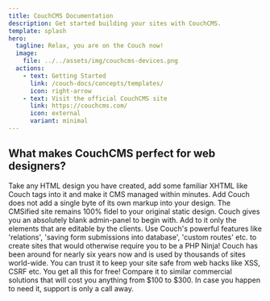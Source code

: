 ```yaml
---
title: CouchCMS Documentation
description: Get started building your sites with CouchCMS.
template: splash
hero:
  tagline: Relax, you are on the Couch now!
  image:
    file: ../../assets/img/couchcms-devices.png
  actions:
    - text: Getting Started
      link: /couch-docs/concepts/templates/
      icon: right-arrow
    - text: Visit the official CouchCMS site
      link: https://couchcms.com/
      icon: external
      variant: minimal
---
```



## What makes CouchCMS perfect for web designers?


<CardGrid stagger>
	<Card title="No Knowledge of PHP Expected!" icon="seti:php">
		Take any HTML design you have created, add some familiar XHTML like Couch tags into it and make it CMS managed within minutes.
	</Card>
	<Card title="Your Markup Remains Untouched" icon="seti:html">
		Add Couch does not add a single byte of its own markup into your design. The CMSified site remains 100% fidel to your original static design.
	</Card>
	<Card title="Clients Love the Simple Admin Panel" icon="heart">
		Couch gives you an absolutely blank admin-panel to begin with. Add to it only the elements that are editable by the clients.
	</Card>
	<Card title="Simple But Not For Only Simple Sites!" icon="rocket">
		Use Couch's powerful features like 'relations', 'saving form submissions into database', 'custom routes' etc. to create sites that would otherwise require you to be a PHP Ninja!
	</Card>
	<Card title="Time-Tested and Secure" icon="seti:clock">
		Couch has been around for nearly six years now and is used by thousands of sites world-wide. You can trust it to keep your site safe from web hacks like XSS, CSRF etc.
	</Card>
	<Card title="Open Source and Free!" icon="seti:github">
		You get all this for free! Compare it to similar commercial solutions that will cost you anything from $100 to $300. In case you happen to need it, support is only a call away.
	</Card>
</CardGrid>
